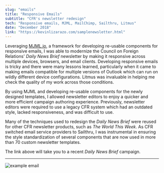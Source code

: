 ```yaml
---
slug: "emails"
title: "Responsive Emails"
subtitle: "CFR's newsletter redesign"
tech: "Responsive emails, MJML, MailChimp, Sailthru, Litmus"
date: "December 2018"
link: "https://kevinlizarazo.com/samplenewsletter.html"
---
```


Leveraging [MJML.io](https://github.com/mjmlio/mjml), a framework for developing re-usable components for responsive emails, I was able to modernize the Council on Foreign Relations' *Daily News Brief* newsletter by making it responsive across multiple devices, browsers, and email clients. Developing responsive emails is tricky and there were many lessons learned, particularly when it came to making emails compatible for multiple versions of Outlook which can run on wildly different device configurations. Litmus was invaluable in helping me check the quality of my work across those conditions. 

By using MJML and developing re-usable components for the newly designed templates, I allowed newsletter editors to enjoy a quicker and more efficient campaign authoring experience. Previously, newsletter editors were required to use a legacy CFR system which had an outdated style, lacked responsiveness, and was difficult to use.

Many of the techniques used to redesign the *Daily News Brief* were reused for other CFR newsletter products, such as *The World This Week*. As CFR switched email service providers to Sailthru, I was instrumental in ensuring the style standardization of several components that are now used in more than 70 custom newsletter templates.

The link above will take you to a recent *Daily News Brief* campaign.

---
![example email](./emails.png)

